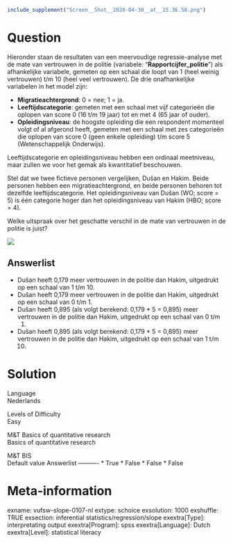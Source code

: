 ```r
include_supplement("Screen__Shot__2020-04-30__at__15.36.58.png")
```

Question
========
Hieronder staan de resultaten van een meervoudige regressie-analyse met
de mate van vertrouwen in de politie (variabele:
"**Rapportcijfer\_politie**") als afhankelijke variabele, gemeten op een
schaal die loopt van 1 (heel weinig vertrouwen) t/m 10 (heel veel
vertrouwen). De drie onafhankelijke variabelen in het model zijn:  
  

-   **Migratieachtergrond**: 0 = nee; 1 = ja.
-   **Leeftijdscategorie**: gemeten met een schaal met vijf categorieën
    die oplopen van score 0 (16 t/m 19 jaar) tot en met 4 (65 jaar of
    ouder).
-   **Opleidingsniveau**: de hoogste opleiding die een respondent
    momenteel volgt of al afgerond heeft, gemeten met een schaal met zes
    categorieën die oplopen van score 0 (geen enkele opleiding) t/m
    score 5 (Wetenschappelijk Onderwijs).  
      

Leeftijdscategorie en opleidingsniveau hebben een ordinaal meetniveau,
maar zullen we voor het gemak als kwantitatief beschouwen.  
  
Stel dat we twee fictieve personen vergelijken, Dušan en Hakim. Beide
personen hebben een migratieachtergrond, en beide personen behoren tot
dezelfde leeftijdscategorie. Het opleidingsniveau van Dušan (WO; score =
5) is één categorie hoger dan het opleidingsniveau van Hakim (HBO; score
= 4).  
  
Welke uitspraak over het geschatte verschil in de mate van vertrouwen in
de politie is juist?  
  
![](Screen__Shot__2020-04-30__at__15.36.58.png)

Answerlist
----------
* Dušan heeft 0,179 meer vertrouwen in de politie dan Hakim, uitgedrukt op
  een schaal van 1 t/m 10.
* Dušan heeft 0,179 meer vertrouwen in de politie dan Hakim, uitgedrukt op
  een schaal van 0 t/m 1.
* Dušan heeft 0,895 (als volgt berekend: 0,179 \* 5 = 0,895) meer
  vertrouwen in de politie dan Hakim, uitgedrukt op een schaal van 0 t/m
  1.
* Dušan heeft 0,895 (als volgt berekend: 0,179 \* 5 = 0,895) meer
  vertrouwen in de politie dan Hakim, uitgedrukt op een schaal van 1 t/m
  10.

Solution
========











Language  
Nederlands

Levels of Difficulty  
Easy

M&T Basics of quantitative research  
Basics of quantitative research

M&T BIS  
Default value
Answerlist
----------
* True
* False
* False
* False

Meta-information
================
exname: vufsw-slope-0107-nl
extype: schoice
exsolution: 1000
exshuffle: TRUE
exsection: inferential statistics/regression/slope
exextra[Type]: interpretating output
exextra[Program]: spss
exextra[Language]: Dutch
exextra[Level]: statistical literacy


